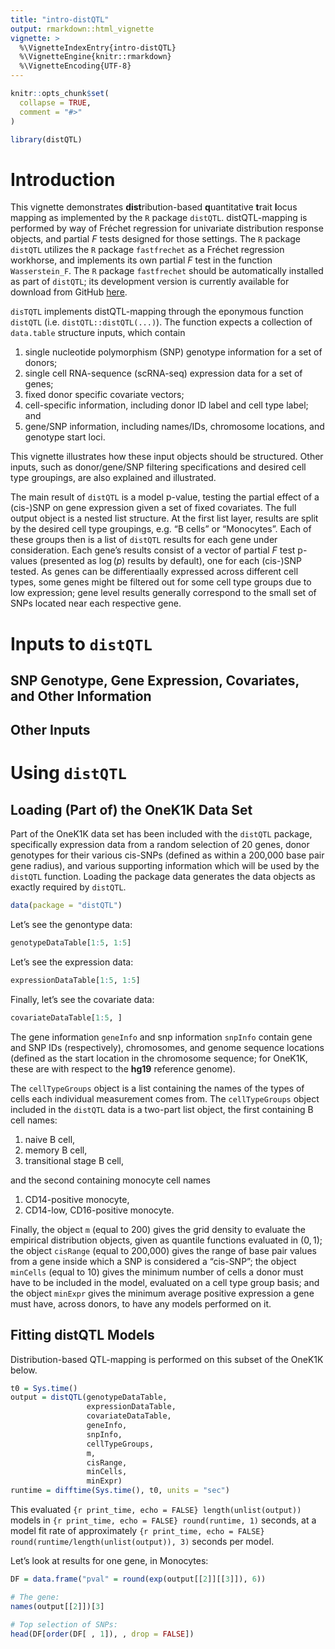 ```yaml
---
title: "intro-distQTL"
output: rmarkdown::html_vignette
vignette: >
  %\VignetteIndexEntry{intro-distQTL}
  %\VignetteEngine{knitr::rmarkdown}
  %\VignetteEncoding{UTF-8}
---
```


```r
knitr::opts_chunk$set(
  collapse = TRUE,
  comment = "#>"
)
```

```r
library(distQTL)
```

# Introduction

This vignette demonstrates **dist**ribution-based **q**uantitative **t**rait
**l**ocus mapping as implemented by the `R` package `distQTL`.  distQTL-mapping
is performed by way of Fréchet regression for univariate distribution response
objects, and partial $F$ tests designed for those settings.  The `R` package
`distQTL` utilizes the `R` package `fastfrechet` as a Fréchet regression
workhorse, and implements its own partial $F$ test in the function
`Wasserstein_F`. The `R` package `fastfrechet` should be automatically
installed as part of `distQTL`; its development version is currently available
for download from GitHub
[here](<https://github.com/alexandercoulter/fastfrechet>).

`disTQTL` implements distQTL-mapping through the eponymous function `distQTL`
(i.e. `distQTL::distQTL(...)`). The function expects a collection of
`data.table` structure inputs, which contain

1. single nucleotide polymorphism (SNP) genotype information for a set of
donors;
2. single cell RNA-sequence (scRNA-seq) expression data for a set of genes;
3. fixed donor specific covariate vectors;
4. cell-specific information, including donor ID label and cell type label; and
5. gene/SNP information, including names/IDs, chromosome locations, and genotype
start loci.

This vignette illustrates how these input objects should be structured. Other
inputs, such as donor/gene/SNP filtering specifications and desired cell type
groupings, are also explained and illustrated.

The main result of `distQTL` is a model p-value, testing the partial effect of a
(cis-)SNP on gene expression given a set of fixed covariates. The full output
object is a nested list structure. At the first list layer, results are split by
the desired cell type groupings, e.g. "B cells" or "Monocytes". Each of these
groups then is a list of `distQTL` results for each gene under consideration.
Each gene's results consist of a vector of partial $F$ test p-values (presented
as $\log(p)$ results by default), one for each (cis-)SNP tested. As genes can be
differentiaally expressed across different cell types, some genes might be
filtered out for some cell type groups due to low expression; gene level results
generally correspond to the small set of SNPs located near each respective gene.


# Inputs to `distQTL`

## SNP Genotype, Gene Expression, Covariates, and Other Information



## Other Inputs



# Using `distQTL`

## Loading (Part of) the OneK1K Data Set

Part of the OneK1K data set has been included with the `distQTL` package,
specifically expression data from a random selection of 20 genes, donor
genotypes for their various cis-SNPs (defined as within a 200,000 base pair gene
radius), and various supporting information which will be used by the `distQTL`
function.  Loading the package data generates the data objects as exactly
required by `distQTL`.

```r
data(package = "distQTL")
```

Let's see the genontype data:

```r
genotypeDataTable[1:5, 1:5]
```

Let's see the expression data:

```r
expressionDataTable[1:5, 1:5]
```

Finally, let's see the covariate data:

```r
covariateDataTable[1:5, ]
```

The gene information `geneInfo` and snp information `snpInfo` contain gene and
SNP IDs (respectively), chromosomes, and genome sequence locations (defined as
the start location in the chromosome sequence; for OneK1K, these are with
respect to the **hg19** reference genome).

The `cellTypeGroups` object is a list containing the names of the types of cells
each individual measurement comes from.  The `cellTypeGroups` object included in
the `distQTL` data is a two-part list object, the first containing B cell names:

1. naive B cell,
2. memory B cell,
3. transitional stage B cell,

and the second containing monocyte cell names

1. CD14-positive monocyte,
2. CD14-low, CD16-positive monocyte.

Finally, the object `m` (equal to 200) gives the grid density to evaluate the
empirical distribution objects, given as quantile functions evaluated in
$(0, 1)$; the object `cisRange` (equal to 200,000) gives the range of base pair
values from a gene inside which a SNP is considered a "cis-SNP"; the object
`minCells` (equal to 10) gives the minimum number of cells a donor must have to
be included in the model, evaluated on a cell type group basis; and the object
`minExpr` gives the minimum average positive expression a gene must have, across
donors, to have any models performed on it.

## Fitting distQTL Models

Distribution-based QTL-mapping is performed on this subset of the OneK1K below.

```r
t0 = Sys.time()
output = distQTL(genotypeDataTable,
                 expressionDataTable,
                 covariateDataTable,
                 geneInfo,
                 snpInfo,
                 cellTypeGroups,
                 m,
                 cisRange,
                 minCells,
                 minExpr)
runtime = difftime(Sys.time(), t0, units = "sec")
```

This evaluated `{r print_time, echo = FALSE} length(unlist(output))` models in
`{r print_time, echo = FALSE} round(runtime, 1)` seconds, at a model fit rate of
approximately `{r print_time, echo = FALSE} round(runtime/length(unlist(output)), 3)`
seconds per model.

Let's look at results for one gene, in Monocytes:

```r
DF = data.frame("pval" = round(exp(output[[2]][[3]]), 6))

# The gene:
names(output[[2]])[3]

# Top selection of SNPs:
head(DF[order(DF[ , 1]), , drop = FALSE])
```

